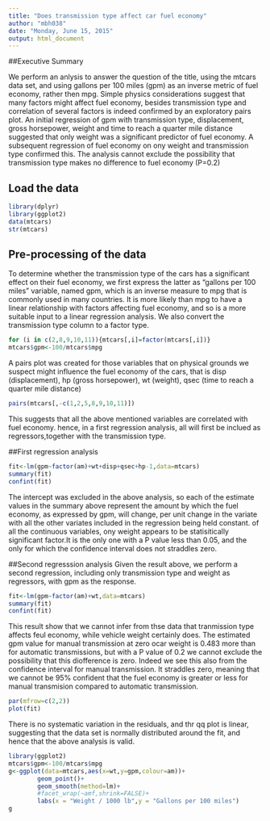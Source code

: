 ```yaml
---
title: "Does transmission type affect car fuel economy"
author: "mbh038"
date: "Monday, June 15, 2015"
output: html_document
---
```

##Executive Summary

We perform an anlysis to answer the question of the title, using the mtcars data set, and using gallons per 100 miles (gpm) as an inverse metric of fuel economy, rather then mpg.  Simple physics considerations suggest that many factors might affect fuel economy, besides transmission type and correlation of several factors is indeed confirmed by an exploratory pairs plot. An initial regression of gpm with transmission type, displacement, gross horsepower, weight and time to reach a quarter mile distance suggested that only weight was a significant predictor of fuel economy. A subsequent regression of fuel economy on ony weight and transmission type confirmed this. The analysis cannot exclude the possibility that transmission type makes no difference to fuel economy (P=0.2)

## Load the data

```r
library(dplyr)
library(ggplot2)
data(mtcars)
str(mtcars)
```
## Pre-processing of the data

To determine whether the transmission type of the cars has a significant effect on their fuel economy, we first express the latter as "gallons per 100 miles" variable, named gpm,  which is an inverse measure to mpg that is commonly used in many countries. It is more likely than mpg to have a linear relationship with factors affecting fuel economy, and so is a more suitable input to a linear regression analysis. We also convert the transmission type column to a factor type.

```r
for (i in c(2,8,9,10,11)){mtcars[,i]=factor(mtcars[,i])}
mtcars$gpm<-100/mtcars$mpg
```
A pairs plot was created for those variables that on physical grounds we suspect might influence the fuel economy of the cars, that is disp (displacement), hp (gross horsepower), wt (weight), qsec (time to reach a quarter mile distance)

```r
pairs(mtcars[,-c(1,2,5,8,9,10,11)])
```
This suggests that all the above mentioned variables are correlated with fuel economy.
hence, in a first regression analysis, all will first be inclued as regressors,together with the transmission type.

##First regression analysis
```r
fit<-lm(gpm~factor(am)+wt+disp+qsec+hp-1,data=mtcars)
summary(fit)
confint(fit)
```
The intercept was excluded in the above analysis, so each of the estimate values in the summary above represent the amount by which the fuel economy, as expressed by gpm, will change, per unit change in the variate with all the other variates included in the regression being held constant. of all the continuous variables, ony weight appears to be statisitically significant factor.It is the only one with a P value less than 0.05, and the only for which the confidence interval does not straddles zero.

##Second regresssion analysis
Given the result above, we perform a second regression, including only transmission type and weight as regressors, with gpm as the response.

```r
fit<-lm(gpm~factor(am)+wt,data=mtcars)
summary(fit)
confint(fit)
```
This result show that we cannot infer from thse data that tranmission type affects feul economy, while vehicle weight certainly does. The estimated gpm value for manual transmission at zero ocar weight is 0.483 more than for automatic transmissions, but with a P value of 0.2 we cannot exclude the possibility that this diofference is zero. Indeed we see this also from the confidence interval for manual transmission. It straddles zero, meaning that we cannot be 95% confident that the fuel economy is greater or less for manual transmision compared to automatic transmission.

```r
par(mfrow=c(2,2))
plot(fit)
```
There is no systematic variation in the residuals, and thr qq plot is linear, suggesting that the data set is normally distributed around the fit, and hence that the above analysis is valid.



```r
library(ggplot2)
mtcars$gpm<-100/mtcars$mpg
g<-ggplot(data=mtcars,aes(x=wt,y=gpm,colour=am))+
        geom_point()+
        geom_smooth(method=lm)+
        #facet_wrap(~amf,shrink=FALSE)+
        labs(x = "Weight / 1000 lb",y = "Gallons per 100 miles")
g
```
